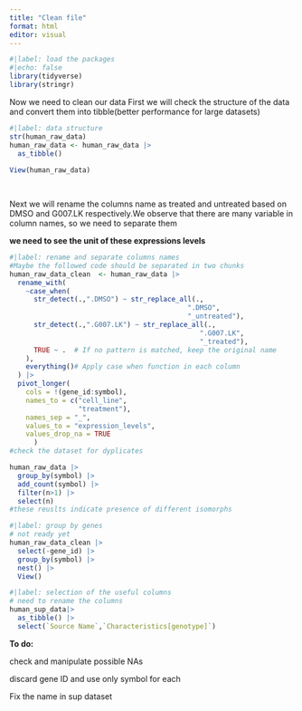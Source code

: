```yaml
---
title: "Clean file"
format: html
editor: visual
---
```


```r
#|label: load the packages
#|echo: false
library(tidyverse)
library(stringr)
```

Now we need to clean our data First we will check the structure of the data and convert them into tibble(better performance for large datasets)

```r
#|label: data structure
str(human_raw_data)
human_raw_data <- human_raw_data |> 
  as_tibble() 
  
View(human_raw_data)

  

```

Next we will rename the columns name as treated and untreated based on DMSO and G007.LK respectively.We observe that there are many variable in column names, so we need to separate them

**we need to see the unit of these expressions levels**

```r
#|label: rename and separate columns names
#Maybe the followed code should be separated in two chunks
human_raw_data_clean  <- human_raw_data |> 
  rename_with(
    ~case_when(
      str_detect(.,".DMSO") ~ str_replace_all(.,
                                            ".DMSO",
                                            "_untreated"),
      str_detect(.,".G007.LK") ~ str_replace_all(.,
                                               ".G007.LK",
                                               "_treated"),
      TRUE ~ .  # If no pattern is matched, keep the original name
    ),
    everything()# Apply case when function in each column
  ) |> 
  pivot_longer(
    cols = !(gene_id:symbol),
    names_to = c("cell_line", 
                 "treatment"), 
    names_sep = "_",
    values_to = "expression_levels",
    values_drop_na = TRUE
      ) 
#check the dataset for dyplicates

human_raw_data |>
  group_by(symbol) |> 
  add_count(symbol) |> 
  filter(n>1) |> 
  select(n)
#these reuslts indicate presence of different isomorphs  
```

```r
#|label: group by genes
# not ready yet
human_raw_data_clean |> 
  select(-gene_id) |> 
  group_by(symbol) |> 
  nest() |> 
  View()
```

```r
#|label: selection of the useful columns
# need to rename the columns
human_sup_data|> 
  as_tibble() |> 
  select(`Source Name`,`Characteristics[genotype]`)
```

**To do:**

check and manipulate possible NAs

discard gene ID and use only symbol for each

Fix the name in sup dataset
